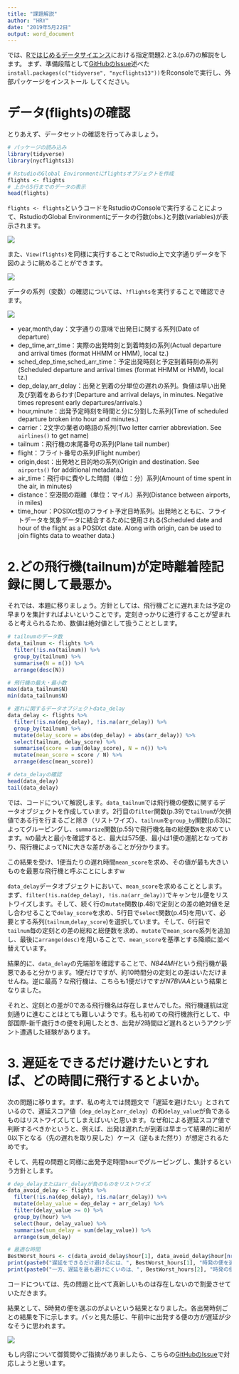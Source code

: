 ```yaml
---
title: "課題解説"
author: "HRY"
date: "2019年5月22日"
output: word_document
---
```


では、[Rではじめるデータサイエンス](https://www.amazon.co.jp/R%E3%81%A7%E3%81%AF%E3%81%98%E3%82%81%E3%82%8B%E3%83%87%E3%83%BC%E3%82%BF%E3%82%B5%E3%82%A4%E3%82%A8%E3%83%B3%E3%82%B9-Hadley-Wickham/dp/487311814X)における指定問題2.と3.(p.67)の解説をします。
まず、準備段階として[GitHubのIssue](https://github.com/Ylab-Shiny/lesson_190524/issues/1)述べた
`install.packages(c("tidyverse", "nycflights13"))`をRconsoleで実行し、外部パッケージをインストール
してください。

# データ(flights)の確認{-}
とりあえず、データセットの確認を行ってみましょう。
```r
# パッケージの読み込み
library(tidyverse)
library(nycflights13)

# RstudioのGlobal Environmentにflightsオブジェクトを作成
flights <- flights
# 上から5行までのデータの表示
head(flights)
```
`flights <- flights`というコードをRstudioのConsoleで実行することによって、RstudioのGlobal Environmentにデータの行数(obs.)と列数(variables)が表示されます。

![](fig1.PNG)

また、`View(flights)`を同様に実行することでRstudio上で文字通りデータを下図のように眺めることができます。

![](fig2.PNG)

データの系列（変数）の確認については、`?flights`を実行することで確認できます。

![](fig3.PNG)

- year,month,day：文字通りの意味で出発日に関する系列(Date of departure) <br>
- dep_time,arr_time：実際の出発時刻と到着時刻の系列(Actual departure and arrival times (format HHMM or HMM), local tz.) <br>
- sched_dep_time,sched_arr_time：予定出発時刻と予定到着時刻の系列(Scheduled departure and arrival times (format HHMM or HMM), local tz.) <br>
- dep_delay,arr_delay：出発と到着の分単位の遅れの系列。負値は早い出発及び到着をあらわす(Departure and arrival delays, in minutes. Negative times represent early departures/arrivals.) <br>
- hour,minute：出発予定時刻を時間と分に分割した系列(Time of scheduled departure broken into hour and minutes.) <br>
- carrier：2文字の業者の略語の系列(Two letter carrier abbreviation. See `airlines()` to get name)
- tailnum：飛行機の末尾番号の系列(Plane tail number) <br>
- flight：フライト番号の系列(Flight number) <br>
- origin,dest：出発地と目的地の系列(Origin and destination. See `airports()` for additional metadata.) <br>
- air_time：飛行中に費やした時間（単位：分）系列(Amount of time spent in the air, in minutes) <br>
- distance：空港間の距離（単位：マイル）系列(Distance between airports, in miles) <br>
- time_hour：POSIXct型のフライト予定日時系列。出発地とともに、フライトデータを気象データに結合するために使用される(Scheduled date and hour of the flight as a POSIXct date. Along with origin, can be used to join flights data to weather data.) <br>

# 2.どの飛行機(tailnum)が定時離着陸記録に関して最悪か。{-}
それでは、本題に移りましょう。方針としては、飛行機ごとに遅れまたは予定の早まりを集計すればよいということです。定刻きっかりに進行することが望まれると考えられるため、数値は絶対値として扱うこととします。

```r
# tailnumのデータ数
data_tailnum <- flights %>% 
  filter(!is.na(tailnum)) %>% 
  group_by(tailnum) %>% 
  summarise(N = n()) %>% 
  arrange(desc(N))

# 飛行機の最大・最小数
max(data_tailnum$N)
min(data_tailnum$N)

# 遅れに関するデータオブジェクトdata_delay
data_delay <- flights %>% 
  filter(!is.na(dep_delay), !is.na(arr_delay)) %>% 
  group_by(tailnum) %>% 
  mutate(delay_score = abs(dep_delay) + abs(arr_delay)) %>% 
  select(tailnum, delay_score) %>% 
  summarise(score = sum(delay_score), N = n()) %>% 
  mutate(mean_score = score / N) %>% 
  arrange(desc(mean_score))

# deta_delayの確認
head(data_delay)
tail(data_delay)
```
では、コードについて解説します。`data_tailnum`では飛行機の便数に関するデータオブジェクトを作成しています。2行目の`filter`関数(p.39)で`tailnum`が欠損値である行を行まるごと除き（リストワイズ）、`tailnum`を`group_by`関数(p.63)によってグルーピングし、`summarize`関数(p.55)で飛行機名毎の総便数`N`を求めています。`N`の最大と最小を確認すると、最大は575便、最小は1便の運航となっており、飛行機によってNに大きな差があることが分かります。 

この結果を受け、1便当たりの遅れ時間`mean_score`を求め、その値が最も大きいものを最悪な飛行機と呼ぶことにしますw 

`data_delay`データオブジェクトにおいて、`mean_score`を求めることとします。まず、`filter(!is.na(dep_delay), !is.na(arr_delay))`でキャンセル便をリストワイズします。そして、続く行の`mutate`関数(p.48)で定刻との差の絶対値を足し合わせることで`delay_score`を求め、5行目で`select`関数(p.45)を用いて、必要とする系列(`tailnum`,`delay_score`)を選択しています。そして、6行目で`tailnum`毎の定刻との差の総和と総便数を求め、`mutate`で`mean_score`系列を追加し、最後に`arrange(desc)`を用いることで、`mean_score`を基準とする降順に並べ替えています。 <br>

結果的に、`data_delay`の先端部を確認することで、*N844MH*という飛行機が最悪であると分かります。1便だけですが、約10時間分の定刻との差はいただけませんね。逆に最高？な飛行機は、こちらも1便だけですが*N7BVAA*という結果となりました。

それと、定刻との差が0である飛行機名は存在しませんでした。飛行機運航は定刻通りに進むことはとても難しいようです。私も初めての飛行機旅行として、中部国際-新千歳行きの便を利用したとき、出発が2時間ほど遅れるというアクシデント遭遇した経験があります。

# 3. 遅延をできるだけ避けたいとすれば、どの時間に飛行するとよいか。{-}
次の問題に移ります。まず、私の考えでは問題文で「遅延を避けたい」とされているので、遅延スコア値（`dep_delay`と`arr_delay`）の和`delay_value`が負であるものはリストワイズしてしまえばいいと思います。なぜ和による遅延スコア値で判断するべきかというと、例えば、出発は遅れたが到着は早まって結果的に和が0以下となる（先の遅れを取り戻した）ケース（逆もまた然り）が想定されるためです。

そして、先程の問題と同様に出発予定時間`hour`でグルーピングし、集計するという方針とします。

```r
# dep_delayまたはarr_delayが負のものをリストワイズ
data_avoid_delay <- flights %>% 
  filter(!is.na(dep_delay), !is.na(arr_delay)) %>% 
  mutate(delay_value = dep_delay + arr_delay) %>% 
  filter(delay_value >= 0) %>% 
  group_by(hour) %>% 
  select(hour, delay_value) %>% 
  summarise(sum_delay = sum(delay_value)) %>% 
  arrange(sum_delay)

# 最適な時間
BestWorst_hours <- c(data_avoid_delay$hour[1], data_avoid_delay$hour[nrow(data_avoid_delay)])
print(paste0("遅延をできるだけ避けるには、", BestWorst_hours[1], "時発の便を選択するとよいでしょう"))
print(paste0("一方、遅延を最も避けにくいのは、", BestWorst_hours[2], "時発の便です"))
```

コードについては、先の問題と比べて真新しいものは存在しないので割愛させていただきます。

結果として、5時発の便を選ぶのがよいという結果となりました。各出発時刻ごとの結果を下に示します。パッと見た感じ、午前中に出発する便の方が遅延が少なそうに思われます。

![](fig4.PNG)

もし内容について御質問やご指摘がありましたら、こちらの[GitHubのIssue]((https://github.com/Ylab-Shiny/lesson_190524/issues/1))で対応しようと思います。
